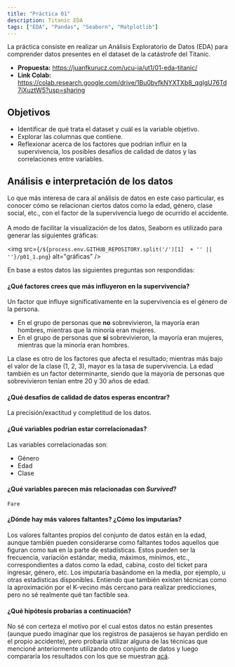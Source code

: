 ```yaml
---
title: "Práctica 01"
description: Titanic EDA
tags: ["EDA", "Pandas", "Seaborn", "Matplotlib"]
---
```


La práctica consiste en realizar un Análisis Exploratorio de Datos (EDA) para comprender datos presentes en el dataset
de la catástrofe del Titanic.

- **Propuesta:** https://juanfkurucz.com/ucu-ia/ut1/01-eda-titanic/
- **Link Colab:** https://colab.research.google.com/drive/1Bu0bvfkNYXTXb8_qgIgU76Td7iXuztW5?usp=sharing

## Objetivos
- Identificar de qué trata el dataset y cuál es la variable objetivo.
- Explorar las columnas que contiene.
- Reflexionar acerca de los factores que podrían influir en la supervivencia, los posibles desafíos de calidad de datos y
las correlaciones entre variables.

## Análisis e interpretación de los datos
Lo que más interesa de cara al análisis de datos en este caso particular, es conocer cómo se relacionan ciertos datos
como la edad, género, clase social, etc., con el factor de la supervivencia luego de ocurrido el accidente.
<br></br>
A modo de facilitar la visualización de los datos, Seaborn es utilizado para generar las siguientes gráficas:

<img src={`/${process.env.GITHUB_REPOSITORY.split('/')[1]  + '' || ''}/p01_1.png`} alt="gráficas" />

En base a estos datos las siguientes preguntas son respondidas:

#### **¿Qué factores crees que más influyeron en la supervivencia?**
Un factor que influye significativamente en la supervivencia es el género de la persona.
- En el grupo de personas que **no** sobrevivieron, la mayoría eran hombres, mientras que la minoría eran mujeres.
- En el grupo de personas que **sí** sobrevivieron, la mayoría eran mujeres, mientras que la minoría eran hombres.

La clase es otro de los factores que afecta el resultado; mientras más bajo el valor de la clase (1, 2, 3), mayor es la tasa de supervivencia.
La edad también es un factor determinante, siendo que la mayoría de personas que sobrevivieron tenían entre 20 y 30 años de edad.

#### **¿Qué desafíos de calidad de datos esperas encontrar?**
La precisión/exactitud y completitud de los datos.

#### **¿Qué variables podrían estar correlacionadas?**
Las variables correlacionadas son:
- Género
- Edad
- Clase

#### **¿Qué variables parecen más relacionadas con *Survived*?**
`Fare`

#### **¿Dónde hay más valores faltantes? ¿Cómo los imputarías?**
Los valores faltantes propios del conjunto de datos están en la edad, aunque también pueden considerarse como faltantes todos aquellos que figuran como `NaN`
en la parte de estadísticas. Estos pueden ser la frecuencia, variación estándar, media, máximos, mínimos, etc., correspondientes a datos como la edad, cabina, costo del ticket para ingresar, género, etc.
Los imputaría basándome en la media, por ejemplo, u otras estadísticas disponibles. Entiendo que también existen técnicas como la aproximación por el K-vecino más cercano para realizar predicciones, pero no sé realmente qué tan factible sea.

#### **¿Qué hipótesis probarías a continuación?**
No sé con certeza el motivo por el cual estos datos no están presentes (aunque puedo imaginar que los registros de pasajeros se hayan perdido en el propio accidente), pero probaría utilizar alguna de las técnicas que mencioné anteriormente utilizando otro conjunto de datos y luego compararía los resultados
con los que se muestran [acá](https://www.kaggle.com/competitions/titanic/data).
